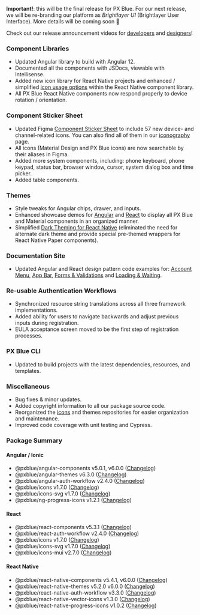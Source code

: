 
**Important!**: this will be the final release for PX Blue. For our next release, we will be re-branding our platform as _Brightlayer UI_ (Brightlayer User Interface). More details will be coming soon 🤗

Check out our release announcement videos for [developers](https://youtu.be/4RVkITN0J50) and [designers](https://youtu.be/xVd1NyU1pPU)!

### Component Libraries

-   Updated Angular library to build with Angular 12.
-   Documented all the components with JSDocs, viewable with Intellisense.
-   Added new icon library for React Native projects and enhanced / simplified [icon usage options](https://brightlayer-ui-components.github.io/react-native/?path=/info/components-documentation--icons) within the React Native component library.
-   All PX Blue React Native components now respond properly to device rotation / orientation.

### Component Sticker Sheet

-   Updated Figma [Component Sticker Sheet](https://www.figma.com/community/file/1024360297793425107) to include 57 new device- and channel-related icons. You can also find all of them in our [iconography](/style/icon-library) page.
-   All icons (Material Design and PX Blue icons) are now searchable by their aliases in Figma.
-   Added more system components, including: phone keyboard, phone keypad, status bar, browser window, cursor, system dialog box and time picker.
-   Added table components.

### Themes

-   Style tweaks for Angular chips, drawer, and inputs.
-   Enhanced showcase demos for [Angular](https://github.com/etn-ccis/blui-angular-showcase-demo/tree/master) and [React](https://github.com/etn-ccis/blui-react-showcase-demo) to display all PX Blue and Material components in an organized manner.
-   Simplified [Dark Theming for React Native](https://github.com/etn-ccis/blui-react-native-themes/tree/master#dark-theme) (eliminated the need for alternate dark theme and provide special pre-themed wrappers for React Native Paper components).

### Documentation Site

-   Updated Angular and React design pattern code examples for: [Account Menu](/patterns/account-menu), [App Bar](/patterns/appbar), [Forms & Validations](/patterns/forms) and [Loading & Waiting](/patterns/loading).

### Re-usable Authentication Workflows

-   Synchronized resource string translations across all three framework implementations.
-   Added ability for users to navigate backwards and adjust previous inputs during registration.
-   EULA acceptance screen moved to be the first step of registration processes.

### PX Blue CLI

-   Updated to build projects with the latest dependencies, resources, and templates.

### Miscellaneous

-   Bug fixes & minor updates.
-   Added copyright information to all our package source code.
-   Reorganized the [icons](https://github.com/etn-ccis/blui-icons) and themes repositories for easier organization and maintenance.
-   Improved code coverage with unit testing and Cypress.

### Package Summary

#### Angular / Ionic

-   @pxblue/angular-components v5.0.1, v6.0.0 ([Changelog](https://github.com/etn-ccis/blui-angular-component-library/releases))
-   @pxblue/angular-themes v6.3.0 ([Changelog](https://github.com/etn-ccis/blui-angular-themes/releases))
-   @pxblue/angular-auth-workflow v2.4.0 ([Changelog](https://github.com/etn-ccis/blui-angular-workflows/releases))
-   @pxblue/icons v1.7.0 ([Changelog](https://github.com/etn-ccis/blui-icons/releases))
-   @pxblue/icons-svg v1.7.0 ([Changelog](https://github.com/etn-ccis/blui-icons/releases))
-   @pxblue/ng-progress-icons v1.2.1 ([Changelog](https://github.com/etn-ccis/blui-progress-icons/releases))

#### React

-   @pxblue/react-components v5.3.1 ([Changelog](https://github.com/etn-ccis/blui-react-component-library/releases))
-   @pxblue/react-auth-workflow v2.4.0 ([Changelog](https://github.com/etn-ccis/blui-react-workflows/releases))
-   @pxblue/icons v1.7.0 ([Changelog](https://github.com/etn-ccis/blui-icons/releases))
-   @pxblue/icons-svg v1.7.0 ([Changelog](https://github.com/etn-ccis/blui-icons/releases))
-   @pxblue/icons-mui v2.7.0 ([Changelog](https://github.com/etn-ccis/blui-icons/releases))

#### React Native

-   @pxblue/react-native-components v5.4.1, v6.0.0 ([Changelog](https://github.com/etn-ccis/blui-react-native-component-library/releases))
-   @pxblue/react-native-themes v5.2.0 v6.0.0 ([Changelog](https://github.com/etn-ccis/blui-react-native-themes/releases))
-   @pxblue/react-native-auth-workflow v3.3.0 ([Changelog](https://github.com/etn-ccis/blui-react-native-workflows/releases))
-   @pxblue/react-native-vector-icons v1.3.0 ([Changelog](https://github.com/etn-ccis/blui-icons/releases))
-   @pxblue/react-native-progress-icons v1.0.2 ([Changelog](https://github.com/etn-ccis/blui-progress-icons/releases))
